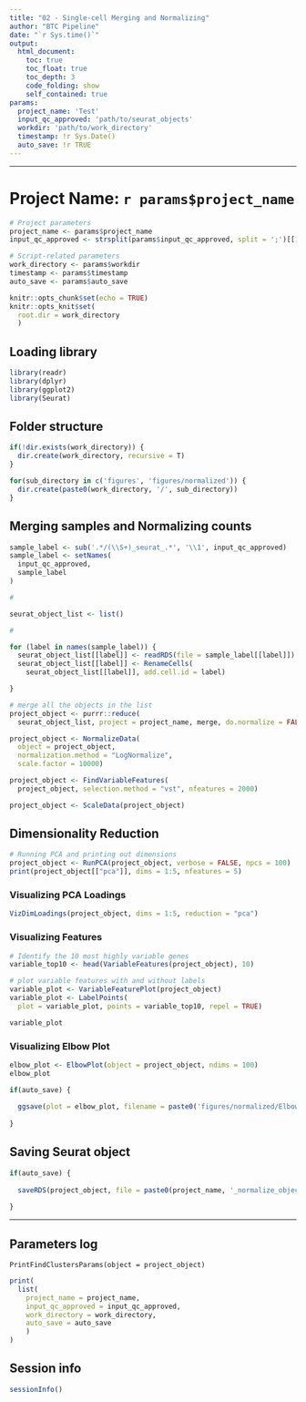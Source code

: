 ---
title: "02 - Single-cell Merging and Normalizing"
author: "BTC Pipeline"
date: "`r Sys.time()`"
output:
  html_document:
    toc: true
    toc_float: true
    toc_depth: 3
    code_folding: show
    self_contained: true
params:
  project_name: 'Test'
  input_qc_approved: 'path/to/seurat_objects'
  workdir: 'path/to/work_directory'
  timestamp: !r Sys.Date()
  auto_save: !r TRUE
---

------------------------------------------------------------------------

# Project Name: `r params$project_name`

```{r setup, include = FALSE, message = FALSE, warning = FALSE, echo = TRUE}

# Project parameters 
project_name <- params$project_name
input_qc_approved <- strsplit(params$input_qc_approved, split = ';')[[1]]

# Script-related parameters
work_directory <- params$workdir
timestamp <- params$timestamp
auto_save <- params$auto_save

knitr::opts_chunk$set(echo = TRUE)
knitr::opts_knit$set(
  root.dir = work_directory
  )

```

## Loading library

```{r library, message = FALSE, warning = FALSE, echo = TRUE}

library(readr)
library(dplyr)
library(ggplot2)
library(Seurat)

```

## Folder structure

```{r outdir, message = FALSE, warning = FALSE, echo = TRUE}

if(!dir.exists(work_directory)) {
  dir.create(work_directory, recursive = T)
}

for(sub_directory in c('figures', 'figures/normalized')) {
  dir.create(paste0(work_directory, '/', sub_directory))
}

```

## Merging samples and Normalizing counts

```{r merge, message = FALSE, warning = FALSE, echo = TRUE}

sample_label <- sub('.*/(\\S+)_seurat_.*', '\\1', input_qc_approved)
sample_label <- setNames(
  input_qc_approved,
  sample_label
)

#

seurat_object_list <- list()

#

for (label in names(sample_label)) {
  seurat_object_list[[label]] <- readRDS(file = sample_label[[label]])
  seurat_object_list[[label]] <- RenameCells(
    seurat_object_list[[label]], add.cell.id = label)

}

# merge all the objects in the list
project_object <- purrr::reduce(
  seurat_object_list, project = project_name, merge, do.normalize = FALSE)


```

```{r normalization, message = FALSE, warning = FALSE, echo = TRUE}

project_object <- NormalizeData(
  object = project_object, 
  normalization.method = "LogNormalize",
  scale.factor = 10000)

project_object <- FindVariableFeatures(
  project_object, selection.method = "vst", nfeatures = 2000)

project_object <- ScaleData(project_object)

```

## Dimensionality Reduction

```{r dimensionality_reduction, message = FALSE, warning = FALSE, echo = TRUE}

# Running PCA and printing out dimensions
project_object <- RunPCA(project_object, verbose = FALSE, npcs = 100)
print(project_object[["pca"]], dims = 1:5, nfeatures = 5)

```

### Visualizing PCA Loadings

```{r pca_loading_plot, message = FALSE, warning = FALSE, echo = TRUE, fig.width = 10, fig.height = 10, dpi = 300}

VizDimLoadings(project_object, dims = 1:5, reduction = "pca")

```

### Visualizing Features

```{r variable_plot, message = FALSE, warning = FALSE, echo = TRUE}

# Identify the 10 most highly variable genes
variable_top10 <- head(VariableFeatures(project_object), 10)

# plot variable features with and without labels
variable_plot <- VariableFeaturePlot(project_object)
variable_plot <- LabelPoints(
  plot = variable_plot, points = variable_top10, repel = TRUE)

variable_plot

```

### Visualizing Elbow Plot

```{r elbow_plot, message = FALSE, warning = FALSE, echo = TRUE}

elbow_plot <- ElbowPlot(object = project_object, ndims = 100)
elbow_plot

if(auto_save) {
  
  ggsave(plot = elbow_plot, filename = paste0('figures/normalized/Elbow_plots_', timestamp, '.pdf'))
  
}

```

## Saving Seurat object

```{r object_dump, message = FALSE, warning = FALSE, echo = TRUE}

if(auto_save) {
  
  saveRDS(project_object, file = paste0(project_name, '_normalize_object.RDS'))
  
}

```

------------------------------------------------------------------------

## Parameters log

```{seurat_params, message = FALSE, warning = FALSE, echo = TRUE}

PrintFindClustersParams(object = project_object)

```

```{r params_log, message = FALSE, warning = FALSE, echo = TRUE}

print(
  list(
    project_name = project_name,
    input_qc_approved = input_qc_approved,
    work_directory = work_directory,
    auto_save = auto_save
    )
)

```

## Session info

```{r session_info, message = FALSE, warning = FALSE, echo = TRUE}

sessionInfo()

```
